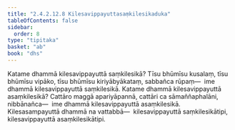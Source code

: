```yaml
---
title: "2.4.2.12.8 Kilesavippayuttasaṃkilesikaduka"
tableOfContents: false
sidebar:
  order: 8
type: "tipitaka"
basket: "ab"
book: "dhs"
---
```



<DynamicBreadcrumb />

<Division number="1579" book="dhs">

<Paragraph number="2290" book="dhs">
Katame dhammā kilesavippayuttā saṃkilesikā? Tīsu bhūmīsu kusalaṃ, tīsu bhūmīsu vipāko, tīsu bhūmīsu kiriyābyākataṃ, sabbañca rūpaṃ—  ime dhammā kilesavippayuttā saṃkilesikā.
</Paragraph>

</Division>
<Division number="1580" book="dhs">

<Paragraph number="2291" book="dhs">
Katame dhammā kilesavippayuttā asaṃkilesikā? Cattāro maggā apariyāpannā, cattāri ca sāmaññaphalāni, nibbānañca—  ime dhammā kilesavippayuttā asaṃkilesikā. Kilesasampayuttā dhammā na vattabbā—  kilesavippayuttā saṃkilesikātipi, kilesavippayuttā asaṃkilesikātipi.
</Paragraph>
</Division>